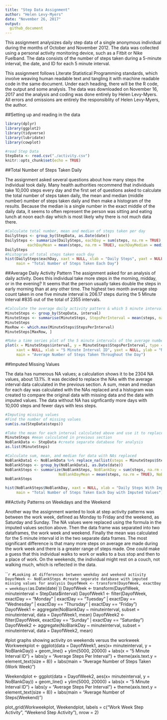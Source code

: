---
title: "Step Data Assignment"
author: "Helen Levy-Myers"
date: "November 26, 2017"
output: 
  github_document
---
This assignment analysizes daily step data of a single anonymous individual during the months of October and November 2012. The data was collected using a personal activity monitoring device, such as a Fitbit or Nike Fuelband. The data consists of the number of steps taken during a 5-minute interval, the date, and ID for each 5 minute interval. 

This assignment follows Literate Statistical Programming standards, which involve weaving human readable text and tangling it with machine readable code in the same document. Under each heading, there will be the R code, the output and some analysis. The data was downloaded on November 16, 2017 and the analysis and coding was done entirely by Helen Levy-Myers. All errors and omissions are entirely the responsiblity of Helen Levy-Myers, the author. 

##Setting up and reading in the data
```{r setup, include=TRUE}
library(dplyr)
library(ggplot2)
library(tidyverse)
library(lubridate)
library(cowplot)

#read Step Data
StepData <- read.csv("./activity.csv")
knitr::opts_chunk$set(echo = TRUE)
```
##Total Number of Steps Taken Daily

The assignment asked several questions about how many steps the individual took daily. Many health authorities recommend that individuals take 10,000 steps every day and the first set of questions asked to calculate the total number of steps taken daily, the mean and median (middle number) number of steps taken daily and then make a histogram of the results. Because the median is a single number in the exact middle of the daily data, it seems to often represent the person was sitting and eating lunch at noon each day which is most likely why there is not much data there.  

```{r, echo=TRUE}
#Calculate total number, mean and median of steps taken per day
DailySteps <- group_by(StepData, as.Date(date)) 
DailySteps <- summarize(DailySteps, eachDay = sum(steps, na.rm = TRUE), 
          eachDayMean = mean(steps, na.rm = TRUE), eachDayMedian = median(steps, na.rm = TRUE))
DailySteps
#histogram of total steps taken each day
hist(DailySteps$eachDay, xaxt = NULL, xlab = "Daily Steps", yaxt = NULL, ylab = "Number of Days",
     main = "Total Number of Steps Taken Each Day")
```

##Average Daily Activity Pattern
The assignment asked for an analysis of daily activity. Does this individual take more steps in the morning, midday, or in the evening? It seems that the person usually takes double the steps in early morning than at any other time. The highest two month average step count taken in one five minute interval is 206.17 steps during the 5 Minute Interval #835 out of the total of 2355 intervals. 
```{r, echo=TRUE}
#Calculate the average daily activity pattern & which 5 minute interval ID has the highest number of steps
MinuteSteps <- group_by(StepData, interval)
MinuteSteps <- summarise(MinuteSteps, StepsPerInterval = mean(steps, na.rm = TRUE))
MinuteSteps
MaxRow <- which.max(MinuteSteps$StepsPerInterval)
MinuteSteps[MaxRow, ]

#Make a time series plot of the 5 minute intervals of the average number of steps across all days
plot(x = MinuteSteps$interval, y = MinuteSteps$StepsPerInterval, type = "l", ylim = c(0, 225), 
     xaxt = NULL, xlab = "5 Minute Interval ID", yaxt = NULL, ylab = "Number of Average Steps Per Interval",
     main = "Average Number of Steps Taken Throughout the Day")
```

##Imputed Missing Values

The data has numerous NA values; a calculation shows it to be 2304 NA values, about 13.1%. It was decided to replace the NAs with the average interval data calculated in the previous section. A sum, mean and median for each day was calculated with the NAs replaced and a histogram was created to compare the original data with missing data and the data with imputed values. The data without NA has signficantly more days with 10,000 steps and fewer days with less steps.

```{r, echo=TRUE}
#Imputing missing values
#Find the number of missing values
sum(is.na(StepData$steps))
```
```{r, results="hide"}
#Take the mean for each interval calculated above and use it to replace NAs
MinuteSteps #mean calculated in previous section
NoBlankData <- StepData #create separate database for analysis
as.list(MinuteSteps)
```
```{r, echo=TRUE}
#Calculate sum, mean, and median for data with NAs replaced
NoBlankData1 <- NoBlankData %>% replace_na(list(steps = MinuteSteps$StepsPerInterval))
NoBlankSteps <- group_by(NoBlankData1, as.Date(date)) 
NoBlankSteps <- summarize(NoBlankSteps, NoBlankDay = sum(steps, na.rm = TRUE), 
                        NoBlankDayMean = mean(steps, na.rm = TRUE), NoBlankDayMedian = median(steps, na.rm = TRUE))
NoBlankSteps

hist(NoBlankSteps$NoBlankDay, xaxt = NULL, xlab = "Daily Steps With Imputed Interval Values", yaxt = NULL, ylab = "Number of Days",
     main = "Total Number of Steps Taken Each Day with Imputed Values")
```

##Activity Patterns on Weekdays and the Weekend

Another way the assignment wanted to look at step activity patterns was between the work week, defined as Monday to Friday and the weekend, as Saturday and Sunday. The NA values were replaced using the formula in the imputed values section above. Then the data frame was separated into two dataframes, the work week and weekend. Finally the mean was calculated for the 5 minute interval id in the two separate data frames. The most significant difference is that many more steps on average are made during the work week and there is a greater range of steps made. One could make a guess that this individual walks to work or walks to a bus stop and then to a place of work. On the weekends, the individual might rest on a couch, not walking much, which is reflected in the data. 


```{r, echo=TRUE}
#Looking at differences between weekday and weekend activity
DayofWeek <- NoBlankSteps #create separate database with imputed missing values for analysis
DayofWeek <- transform(DayofWeek, exactDay = weekdays( `as.Date(date)`))
DayofWeek <- transform(DayofWeek, minuteinterval = StepData$interval)
DayofWeek1 <- filter(DayofWeek, exactDay == "Monday" | exactDay == "Tuesday" | exactDay == "Wednesday" | 
                             exactDay == "Thursday" | exactDay == "Friday")
DayofWeek1 <- aggregate(NoBlankDay ~ minuteinterval, subset = minuteinterval, data = DayofWeek1, mean)
DayofWeek2 <- filter(DayofWeek, exactDay == "Sunday" | exactDay == "Saturday")
DayofWeek2 <- aggregate(NoBlankDay ~ minuteinterval, subset = minuteinterval, data = DayofWeek2, mean)
       
#plot graphs showing activity on weekends versus the workweek
Workweekplot <- ggplot(data = DayofWeek1, aes(x= minuteinterval, y = NoBlankDay)) +
        geom_line() + 
        ylim(5000, 20000) +
        labs(x = "5 Minute Interval ID") +
        labs(y = "Average Steps Per Interval") +
        theme(axis.text.y = element_text(size = 8)) +
        labs(main = "Average Number of Steps Taken (Work Week)")

Weekendplot <- ggplot(data = DayofWeek2, aes(x= minuteinterval, y = NoBlankDay)) +
        geom_line() +
        ylim(5000, 20000) +
        labs(x = "5 Minute Interval ID") +
        labs(y = "Average Steps Per Interval") +
        theme(axis.text.y = element_text(size = 8)) +
        labs(main = "Average Number of Steps(Weekend)")

plot_grid(Workweekplot, Weekendplot, labels = c("Work Week Step Activity", "Weekend Step Activity"), nrow = 2)




